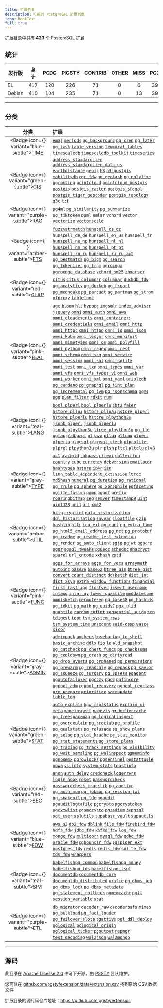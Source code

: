 ```yaml
---
title: 扩展列表
description: 可用的 PostgreSQL 扩展列表
icon: BookText
full: true
---
```



扩展目录中共有 **423** 个 PostgreSQL 扩展

## 统计

| 发行版 | 总计 | PGDG | PIGSTY | CONTRIB | OTHER | MISS | PG17 | PG16 | PG15 | PG14 | PG13 |
| -------------- |:----:|:----:|:----:|:----:|:----:|:----:|:----:|:----:|:----:|:----:|:----:|
| EL | 417 | 120 | 226 | 71 | 0 | 6 | 399 | 407 | 410 | 394 | 368 |
| Debian | 410 | 104 | 235 | 71 | 0 | 13 | 397 | 400 | 403 | 391 | 363 |

-------

## 分类

| 分类 | 扩展 |
|:--------:|:-----------|
| <Badge icon={<Clock />} variant="blue-subtle"><a href="/zh/cate/time" className="no-underline">TIME</a></Badge> | [`emaj`](/zh/e/emaj) [`periods`](/zh/e/periods) [`pg_background`](/zh/e/pg_background) [`pg_cron`](/zh/e/pg_cron) [`pg_later`](/zh/e/pg_later) [`pg_task`](/zh/e/pg_task) [`table_version`](/zh/e/table_version) [`temporal_tables`](/zh/e/temporal_tables) [`timescaledb`](/zh/e/timescaledb) [`timescaledb_toolkit`](/zh/e/timescaledb_toolkit) [`timeseries`](/zh/e/timeseries) |
| <Badge icon={<Globe />} variant="green-subtle"><a href="/zh/cate/gis" className="no-underline">GIS</a></Badge> | [`address_standardizer`](/zh/e/address_standardizer) [`address_standardizer_data_us`](/zh/e/address_standardizer_data_us) [`earthdistance`](/zh/e/earthdistance) [`geoip`](/zh/e/geoip) [`h3`](/zh/e/h3) [`h3_postgis`](/zh/e/h3_postgis) [`mobilitydb`](/zh/e/mobilitydb) [`ogr_fdw`](/zh/e/ogr_fdw) [`pg_geohash`](/zh/e/pg_geohash) [`pg_polyline`](/zh/e/pg_polyline) [`pgrouting`](/zh/e/pgrouting) [`pointcloud`](/zh/e/pointcloud) [`pointcloud_postgis`](/zh/e/pointcloud_postgis) [`postgis`](/zh/e/postgis) [`postgis_raster`](/zh/e/postgis_raster) [`postgis_sfcgal`](/zh/e/postgis_sfcgal) [`postgis_tiger_geocoder`](/zh/e/postgis_tiger_geocoder) [`postgis_topology`](/zh/e/postgis_topology) [`q3c`](/zh/e/q3c) [`tzf`](/zh/e/tzf) |
| <Badge icon={<Brain />} variant="purple-subtle"><a href="/zh/cate/rag" className="no-underline">RAG</a></Badge> | [`pg4ml`](/zh/e/pg4ml) [`pg_similarity`](/zh/e/pg_similarity) [`pg_summarize`](/zh/e/pg_summarize) [`pg_tiktoken`](/zh/e/pg_tiktoken) [`pgml`](/zh/e/pgml) [`smlar`](/zh/e/smlar) [`vchord`](/zh/e/vchord) [`vector`](/zh/e/vector) [`vectorize`](/zh/e/vectorize) [`vectorscale`](/zh/e/vectorscale) |
| <Badge icon={<Search />} variant="amber-subtle"><a href="/zh/cate/fts" className="no-underline">FTS</a></Badge> | [`fuzzystrmatch`](/zh/e/fuzzystrmatch) [`hunspell_cs_cz`](/zh/e/hunspell_cs_cz) [`hunspell_de_de`](/zh/e/hunspell_de_de) [`hunspell_en_us`](/zh/e/hunspell_en_us) [`hunspell_fr`](/zh/e/hunspell_fr) [`hunspell_ne_np`](/zh/e/hunspell_ne_np) [`hunspell_nl_nl`](/zh/e/hunspell_nl_nl) [`hunspell_nn_no`](/zh/e/hunspell_nn_no) [`hunspell_pt_pt`](/zh/e/hunspell_pt_pt) [`hunspell_ru_ru`](/zh/e/hunspell_ru_ru) [`hunspell_ru_ru_aot`](/zh/e/hunspell_ru_ru_aot) [`pg_bestmatch`](/zh/e/pg_bestmatch) [`pg_bigm`](/zh/e/pg_bigm) [`pg_search`](/zh/e/pg_search) [`pg_tokenizer`](/zh/e/pg_tokenizer) [`pg_trgm`](/zh/e/pg_trgm) [`pgroonga`](/zh/e/pgroonga) [`pgroonga_database`](/zh/e/pgroonga_database) [`vchord_bm25`](/zh/e/vchord_bm25) [`zhparser`](/zh/e/zhparser) |
| <Badge icon={<ChartNoAxesCombined />} variant="red-subtle"><a href="/zh/cate/olap" className="no-underline">OLAP</a></Badge> | [`citus`](/zh/e/citus) [`citus_columnar`](/zh/e/citus_columnar) [`columnar`](/zh/e/columnar) [`duckdb_fdw`](/zh/e/duckdb_fdw) [`pg_analytics`](/zh/e/pg_analytics) [`pg_duckdb`](/zh/e/pg_duckdb) [`pg_fkpart`](/zh/e/pg_fkpart) [`pg_mooncake`](/zh/e/pg_mooncake) [`pg_parquet`](/zh/e/pg_parquet) [`pg_partman`](/zh/e/pg_partman) [`pg_strom`](/zh/e/pg_strom) [`plproxy`](/zh/e/plproxy) [`tablefunc`](/zh/e/tablefunc) |
| <Badge icon={<Sparkles />} variant="pink-subtle"><a href="/zh/cate/feat" className="no-underline">FEAT</a></Badge> | [`age`](/zh/e/age) [`bloom`](/zh/e/bloom) [`hll`](/zh/e/hll) [`hypopg`](/zh/e/hypopg) [`imgsmlr`](/zh/e/imgsmlr) [`index_advisor`](/zh/e/index_advisor) [`jsquery`](/zh/e/jsquery) [`omni`](/zh/e/omni) [`omni_auth`](/zh/e/omni_auth) [`omni_aws`](/zh/e/omni_aws) [`omni_cloudevents`](/zh/e/omni_cloudevents) [`omni_containers`](/zh/e/omni_containers) [`omni_credentials`](/zh/e/omni_credentials) [`omni_email`](/zh/e/omni_email) [`omni_http`](/zh/e/omni_http) [`omni_httpc`](/zh/e/omni_httpc) [`omni_httpd`](/zh/e/omni_httpd) [`omni_id`](/zh/e/omni_id) [`omni_json`](/zh/e/omni_json) [`omni_kube`](/zh/e/omni_kube) [`omni_ledger`](/zh/e/omni_ledger) [`omni_manifest`](/zh/e/omni_manifest) [`omni_mimetypes`](/zh/e/omni_mimetypes) [`omni_os`](/zh/e/omni_os) [`omni_polyfill`](/zh/e/omni_polyfill) [`omni_python`](/zh/e/omni_python) [`omni_regex`](/zh/e/omni_regex) [`omni_rest`](/zh/e/omni_rest) [`omni_schema`](/zh/e/omni_schema) [`omni_seq`](/zh/e/omni_seq) [`omni_service`](/zh/e/omni_service) [`omni_session`](/zh/e/omni_session) [`omni_sql`](/zh/e/omni_sql) [`omni_sqlite`](/zh/e/omni_sqlite) [`omni_test`](/zh/e/omni_test) [`omni_txn`](/zh/e/omni_txn) [`omni_types`](/zh/e/omni_types) [`omni_var`](/zh/e/omni_var) [`omni_vfs`](/zh/e/omni_vfs) [`omni_vfs_types_v1`](/zh/e/omni_vfs_types_v1) [`omni_web`](/zh/e/omni_web) [`omni_worker`](/zh/e/omni_worker) [`omni_xml`](/zh/e/omni_xml) [`omni_yaml`](/zh/e/omni_yaml) [`orioledb`](/zh/e/orioledb) [`pg_cardano`](/zh/e/pg_cardano) [`pg_graphql`](/zh/e/pg_graphql) [`pg_hint_plan`](/zh/e/pg_hint_plan) [`pg_incremental`](/zh/e/pg_incremental) [`pg_ivm`](/zh/e/pg_ivm) [`pg_jsonschema`](/zh/e/pg_jsonschema) [`pgmq`](/zh/e/pgmq) [`pgq`](/zh/e/pgq) [`plan_filter`](/zh/e/plan_filter) [`rdkit`](/zh/e/rdkit) [`rum`](/zh/e/rum) |
| <Badge icon={<BookA />} variant="teal-subtle"><a href="/zh/cate/lang" className="no-underline">LANG</a></Badge> | [`bool_plperl`](/zh/e/bool_plperl) [`bool_plperlu`](/zh/e/bool_plperlu) [`dbt2`](/zh/e/dbt2) [`faker`](/zh/e/faker) [`hstore_pllua`](/zh/e/hstore_pllua) [`hstore_plluau`](/zh/e/hstore_plluau) [`hstore_plperl`](/zh/e/hstore_plperl) [`hstore_plperlu`](/zh/e/hstore_plperlu) [`hstore_plpython3u`](/zh/e/hstore_plpython3u) [`jsonb_plperl`](/zh/e/jsonb_plperl) [`jsonb_plperlu`](/zh/e/jsonb_plperlu) [`jsonb_plpython3u`](/zh/e/jsonb_plpython3u) [`ltree_plpython3u`](/zh/e/ltree_plpython3u) [`pg_tle`](/zh/e/pg_tle) [`pgtap`](/zh/e/pgtap) [`pldbgapi`](/zh/e/pldbgapi) [`pljava`](/zh/e/pljava) [`pllua`](/zh/e/pllua) [`plluau`](/zh/e/plluau) [`plperl`](/zh/e/plperl) [`plperlu`](/zh/e/plperlu) [`plpgsql`](/zh/e/plpgsql) [`plpgsql_check`](/zh/e/plpgsql_check) [`plprofiler`](/zh/e/plprofiler) [`plprql`](/zh/e/plprql) [`plpython3u`](/zh/e/plpython3u) [`plr`](/zh/e/plr) [`plsh`](/zh/e/plsh) [`pltcl`](/zh/e/pltcl) [`pltclu`](/zh/e/pltclu) [`plv8`](/zh/e/plv8) |
| <Badge icon={<Boxes />} variant="gray-subtle"><a href="/zh/cate/type" className="no-underline">TYPE</a></Badge> | [`acl`](/zh/e/acl) [`asn1oid`](/zh/e/asn1oid) [`chkpass`](/zh/e/chkpass) [`citext`](/zh/e/citext) [`collection`](/zh/e/collection) [`country`](/zh/e/country) [`cube`](/zh/e/cube) [`currency`](/zh/e/currency) [`debversion`](/zh/e/debversion) [`emailaddr`](/zh/e/emailaddr) [`hashtypes`](/zh/e/hashtypes) [`hstore`](/zh/e/hstore) [`ip4r`](/zh/e/ip4r) [`isn`](/zh/e/isn) [`l10n_table_dependent_extension`](/zh/e/l10n_table_dependent_extension) [`ltree`](/zh/e/ltree) [`md5hash`](/zh/e/md5hash) [`numeral`](/zh/e/numeral) [`pg_duration`](/zh/e/pg_duration) [`pg_rational`](/zh/e/pg_rational) [`pg_rrule`](/zh/e/pg_rrule) [`pg_sphere`](/zh/e/pg_sphere) [`pg_xenophile`](/zh/e/pg_xenophile) [`pgfaceting`](/zh/e/pgfaceting) [`pglite_fusion`](/zh/e/pglite_fusion) [`pgmp`](/zh/e/pgmp) [`pgpdf`](/zh/e/pgpdf) [`prefix`](/zh/e/prefix) [`roaringbitmap`](/zh/e/roaringbitmap) [`seg`](/zh/e/seg) [`semver`](/zh/e/semver) [`timestamp9`](/zh/e/timestamp9) [`uint`](/zh/e/uint) [`uint128`](/zh/e/uint128) [`unit`](/zh/e/unit) [`uri`](/zh/e/uri) [`xml2`](/zh/e/xml2) |
| <Badge icon={<Wrench />} variant="amber-subtle"><a href="/zh/cate/util" className="no-underline">UTIL</a></Badge> | [`bzip`](/zh/e/bzip) [`cryptint`](/zh/e/cryptint) [`data_historization`](/zh/e/data_historization) [`ddl_historization`](/zh/e/ddl_historization) [`envvar`](/zh/e/envvar) [`floatfile`](/zh/e/floatfile) [`gzip`](/zh/e/gzip) [`hashlib`](/zh/e/hashlib) [`http`](/zh/e/http) [`icu_ext`](/zh/e/icu_ext) [`pg_curl`](/zh/e/pg_curl) [`pg_extra_time`](/zh/e/pg_extra_time) [`pg_html5_email_address`](/zh/e/pg_html5_email_address) [`pg_net`](/zh/e/pg_net) [`pg_protobuf`](/zh/e/pg_protobuf) [`pg_readme`](/zh/e/pg_readme) [`pg_readme_test_extension`](/zh/e/pg_readme_test_extension) [`pg_render`](/zh/e/pg_render) [`pg_smtp_client`](/zh/e/pg_smtp_client) [`pgjq`](/zh/e/pgjq) [`pgjwt`](/zh/e/pgjwt) [`pgpcre`](/zh/e/pgpcre) [`pgqr`](/zh/e/pgqr) [`pgsql_tweaks`](/zh/e/pgsql_tweaks) [`pguecc`](/zh/e/pguecc) [`schedoc`](/zh/e/schedoc) [`shacrypt`](/zh/e/shacrypt) [`sparql`](/zh/e/sparql) [`url_encode`](/zh/e/url_encode) [`xxhash`](/zh/e/xxhash) [`zstd`](/zh/e/zstd) |
| <Badge icon={<Variable />} variant="pink-subtle"><a href="/zh/cate/func" className="no-underline">FUNC</a></Badge> | [`aggs_for_arrays`](/zh/e/aggs_for_arrays) [`aggs_for_vecs`](/zh/e/aggs_for_vecs) [`arraymath`](/zh/e/arraymath) [`autoinc`](/zh/e/autoinc) [`base36`](/zh/e/base36) [`base62`](/zh/e/base62) [`btree_gin`](/zh/e/btree_gin) [`btree_gist`](/zh/e/btree_gist) [`convert`](/zh/e/convert) [`count_distinct`](/zh/e/count_distinct) [`ddsketch`](/zh/e/ddsketch) [`dict_int`](/zh/e/dict_int) [`dict_xsyn`](/zh/e/dict_xsyn) [`extra_window_functions`](/zh/e/extra_window_functions) [`financial`](/zh/e/financial) [`first_last_agg`](/zh/e/first_last_agg) [`floatvec`](/zh/e/floatvec) [`insert_username`](/zh/e/insert_username) [`intagg`](/zh/e/intagg) [`intarray`](/zh/e/intarray) [`lower_quantile`](/zh/e/lower_quantile) [`moddatetime`](/zh/e/moddatetime) [`omnisketch`](/zh/e/omnisketch) [`permuteseq`](/zh/e/permuteseq) [`pg_base58`](/zh/e/pg_base58) [`pg_hashids`](/zh/e/pg_hashids) [`pg_idkit`](/zh/e/pg_idkit) [`pg_math`](/zh/e/pg_math) [`pg_uuidv7`](/zh/e/pg_uuidv7) [`pgx_ulid`](/zh/e/pgx_ulid) [`quantile`](/zh/e/quantile) [`random`](/zh/e/random) [`refint`](/zh/e/refint) [`sequential_uuids`](/zh/e/sequential_uuids) [`tcn`](/zh/e/tcn) [`tdigest`](/zh/e/tdigest) [`topn`](/zh/e/topn) [`tsm_system_rows`](/zh/e/tsm_system_rows) [`tsm_system_time`](/zh/e/tsm_system_time) [`unaccent`](/zh/e/unaccent) [`uuid-ossp`](/zh/e/uuid-ossp) [`vasco`](/zh/e/vasco) [`xicor`](/zh/e/xicor) |
| <Badge icon={<Landmark />} variant="gray-subtle"><a href="/zh/cate/admin" className="no-underline">ADMIN</a></Badge> | [`adminpack`](/zh/e/adminpack) [`amcheck`](/zh/e/amcheck) [`basebackup_to_shell`](/zh/e/basebackup_to_shell) [`basic_archive`](/zh/e/basic_archive) [`ddlx`](/zh/e/ddlx) [`fio`](/zh/e/fio) [`lo`](/zh/e/lo) [`old_snapshot`](/zh/e/old_snapshot) [`pg_catcheck`](/zh/e/pg_catcheck) [`pg_cheat_funcs`](/zh/e/pg_cheat_funcs) [`pg_checksums`](/zh/e/pg_checksums) [`pg_cooldown`](/zh/e/pg_cooldown) [`pg_crash`](/zh/e/pg_crash) [`pg_dirtyread`](/zh/e/pg_dirtyread) [`pg_drop_events`](/zh/e/pg_drop_events) [`pg_orphaned`](/zh/e/pg_orphaned) [`pg_permissions`](/zh/e/pg_permissions) [`pg_prewarm`](/zh/e/pg_prewarm) [`pg_readonly`](/zh/e/pg_readonly) [`pg_repack`](/zh/e/pg_repack) [`pg_savior`](/zh/e/pg_savior) [`pg_squeeze`](/zh/e/pg_squeeze) [`pg_surgery`](/zh/e/pg_surgery) [`pg_upless`](/zh/e/pg_upless) [`pgagent`](/zh/e/pgagent) [`pgautofailover`](/zh/e/pgautofailover) [`pgcozy`](/zh/e/pgcozy) [`pgdd`](/zh/e/pgdd) [`pgfincore`](/zh/e/pgfincore) [`pgpool_adm`](/zh/e/pgpool_adm) [`pgpool_recovery`](/zh/e/pgpool_recovery) [`pgpool_regclass`](/zh/e/pgpool_regclass) [`pre_prepare`](/zh/e/pre_prepare) [`prioritize`](/zh/e/prioritize) [`safeupdate`](/zh/e/safeupdate) [`table_log`](/zh/e/table_log) |
| <Badge icon={<Activity />} variant="green-subtle"><a href="/zh/cate/stat" className="no-underline">STAT</a></Badge> | [`auto_explain`](/zh/e/auto_explain) [`bgw_replstatus`](/zh/e/bgw_replstatus) [`explain_ui`](/zh/e/explain_ui) [`meta`](/zh/e/meta) [`pageinspect`](/zh/e/pageinspect) [`pagevis`](/zh/e/pagevis) [`pg_buffercache`](/zh/e/pg_buffercache) [`pg_freespacemap`](/zh/e/pg_freespacemap) [`pg_logicalinspect`](/zh/e/pg_logicalinspect) [`pg_overexplain`](/zh/e/pg_overexplain) [`pg_proctab`](/zh/e/pg_proctab) [`pg_profile`](/zh/e/pg_profile) [`pg_qualstats`](/zh/e/pg_qualstats) [`pg_relusage`](/zh/e/pg_relusage) [`pg_show_plans`](/zh/e/pg_show_plans) [`pg_sqlog`](/zh/e/pg_sqlog) [`pg_stat_kcache`](/zh/e/pg_stat_kcache) [`pg_stat_monitor`](/zh/e/pg_stat_monitor) [`pg_stat_statements`](/zh/e/pg_stat_statements) [`pg_store_plans`](/zh/e/pg_store_plans) [`pg_tracing`](/zh/e/pg_tracing) [`pg_track_settings`](/zh/e/pg_track_settings) [`pg_visibility`](/zh/e/pg_visibility) [`pg_wait_sampling`](/zh/e/pg_wait_sampling) [`pg_walinspect`](/zh/e/pg_walinspect) [`pgmeminfo`](/zh/e/pgmeminfo) [`pgnodemx`](/zh/e/pgnodemx) [`pgrowlocks`](/zh/e/pgrowlocks) [`pgsentinel`](/zh/e/pgsentinel) [`pgstattuple`](/zh/e/pgstattuple) [`powa`](/zh/e/powa) [`sslinfo`](/zh/e/sslinfo) [`system_stats`](/zh/e/system_stats) [`toastinfo`](/zh/e/toastinfo) |
| <Badge icon={<Shield />} variant="red-subtle"><a href="/zh/cate/sec" className="no-underline">SEC</a></Badge> | [`anon`](/zh/e/anon) [`auth_delay`](/zh/e/auth_delay) [`credcheck`](/zh/e/credcheck) [`logerrors`](/zh/e/logerrors) [`login_hook`](/zh/e/login_hook) [`noset`](/zh/e/noset) [`passwordcheck`](/zh/e/passwordcheck) [`passwordcheck_cracklib`](/zh/e/passwordcheck_cracklib) [`pg_auditor`](/zh/e/pg_auditor) [`pg_auth_mon`](/zh/e/pg_auth_mon) [`pg_jobmon`](/zh/e/pg_jobmon) [`pg_session_jwt`](/zh/e/pg_session_jwt) [`pg_snakeoil`](/zh/e/pg_snakeoil) [`pg_tde`](/zh/e/pg_tde) [`pgaudit`](/zh/e/pgaudit) [`pgauditlogtofile`](/zh/e/pgauditlogtofile) [`pgcrypto`](/zh/e/pgcrypto) [`pgcryptokey`](/zh/e/pgcryptokey) [`pgextwlist`](/zh/e/pgextwlist) [`pgsmcrypto`](/zh/e/pgsmcrypto) [`pgsodium`](/zh/e/pgsodium) [`sepgsql`](/zh/e/sepgsql) [`set_user`](/zh/e/set_user) [`sslutils`](/zh/e/sslutils) [`supabase_vault`](/zh/e/supabase_vault) [`supautils`](/zh/e/supautils) |
| <Badge icon={<FileInput />} variant="blue-subtle"><a href="/zh/cate/fdw" className="no-underline">FDW</a></Badge> | [`aws_s3`](/zh/e/aws_s3) [`db2_fdw`](/zh/e/db2_fdw) [`dblink`](/zh/e/dblink) [`file_fdw`](/zh/e/file_fdw) [`firebird_fdw`](/zh/e/firebird_fdw) [`hdfs_fdw`](/zh/e/hdfs_fdw) [`jdbc_fdw`](/zh/e/jdbc_fdw) [`kafka_fdw`](/zh/e/kafka_fdw) [`log_fdw`](/zh/e/log_fdw) [`mongo_fdw`](/zh/e/mongo_fdw) [`multicorn`](/zh/e/multicorn) [`mysql_fdw`](/zh/e/mysql_fdw) [`odbc_fdw`](/zh/e/odbc_fdw) [`oracle_fdw`](/zh/e/oracle_fdw) [`pgbouncer_fdw`](/zh/e/pgbouncer_fdw) [`pgspider_ext`](/zh/e/pgspider_ext) [`postgres_fdw`](/zh/e/postgres_fdw) [`redis`](/zh/e/redis) [`redis_fdw`](/zh/e/redis_fdw) [`sqlite_fdw`](/zh/e/sqlite_fdw) [`tds_fdw`](/zh/e/tds_fdw) [`wrappers`](/zh/e/wrappers) |
| <Badge icon={<Shell />} variant="teal-subtle"><a href="/zh/cate/sim" className="no-underline">SIM</a></Badge> | [`babelfishpg_common`](/zh/e/babelfishpg_common) [`babelfishpg_money`](/zh/e/babelfishpg_money) [`babelfishpg_tds`](/zh/e/babelfishpg_tds) [`babelfishpg_tsql`](/zh/e/babelfishpg_tsql) [`documentdb`](/zh/e/documentdb) [`documentdb_core`](/zh/e/documentdb_core) [`documentdb_distributed`](/zh/e/documentdb_distributed) [`orafce`](/zh/e/orafce) [`pg_dbms_job`](/zh/e/pg_dbms_job) [`pg_dbms_lock`](/zh/e/pg_dbms_lock) [`pg_dbms_metadata`](/zh/e/pg_dbms_metadata) [`pg_statement_rollback`](/zh/e/pg_statement_rollback) [`pgmemcache`](/zh/e/pgmemcache) [`pgtt`](/zh/e/pgtt) [`session_variable`](/zh/e/session_variable) [`spat`](/zh/e/spat) |
| <Badge icon={<Truck />} variant="purple-subtle"><a href="/zh/cate/etl" className="no-underline">ETL</a></Badge> | [`db_migrator`](/zh/e/db_migrator) [`decoder_raw`](/zh/e/decoder_raw) [`decoderbufs`](/zh/e/decoderbufs) [`mimeo`](/zh/e/mimeo) [`pg_bulkload`](/zh/e/pg_bulkload) [`pg_fact_loader`](/zh/e/pg_fact_loader) [`pg_failover_slots`](/zh/e/pg_failover_slots) [`pgactive`](/zh/e/pgactive) [`pgl_ddl_deploy`](/zh/e/pgl_ddl_deploy) [`pglogical`](/zh/e/pglogical) [`pglogical_origin`](/zh/e/pglogical_origin) [`pglogical_ticker`](/zh/e/pglogical_ticker) [`pgoutput`](/zh/e/pgoutput) [`repmgr`](/zh/e/repmgr) [`test_decoding`](/zh/e/test_decoding) [`wal2json`](/zh/e/wal2json) [`wal2mongo`](/zh/e/wal2mongo) |

------

## 源码

此目录在 [Apache License 2.0](https://github.com/pgsty/ext/blob/main/LICENSE) 许可下开源，由 [PGSTY](https://github.com/pgsty) 团队维护。

您可以在 [github.com/pgsty/extension/data/extension.csv](https://github.com/pgsty/ext/blob/main/data/extension.csv) 找到原始 CSV 数据文件

扩展目录的源代码仓库地址：https://github.com/pgsty/extension



